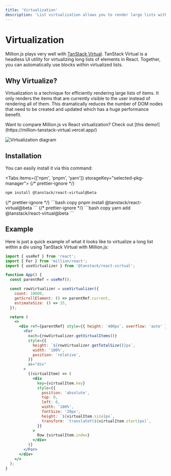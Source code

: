 ```yaml
---
title: 'Virtualization'
description: 'List virtualization allows you to render large lists without performance issues.'
---
```



# Virtualization

<AutomaticModeWarning />

Million.js plays very well with [TanStack Virtual](https://tanstack.com/virtual/v3/docs/guide/introduction). TanStack Virtual is a headless UI utility for virtualizing long lists of elements in React. Together, you can automatically use blocks within virtualized lists.

## Why Virtualize?

Virtualization is a technique for efficiently rendering large lists of items. It only renders the items that are currently visible to the user instead of rendering all of them. This dramatically reduces the number of DOM nodes that need to be created and updated which has a huge performance benefit.

<Callout type="info">
  Want to compare Million.js vs React virtualization? Check out [this
  demo!](https://million-tanstack-virtual.vercel.app/)
</Callout>

![Virtualization diagram](/virtualized.png)

## Installation

You can easily install it via this command:

<Tabs items={['npm', 'pnpm', 'yarn']} storageKey="selected-pkg-manager">
  {/* prettier-ignore */}
  <Tab>
  ```bash copy
  npm install @tanstack/react-virtual@beta
  ```
  </Tab>
  {/* prettier-ignore */}
  <Tab>
  ```bash copy
  pnpm install @tanstack/react-virtual@beta
  ```
  </Tab>
  {/* prettier-ignore */}
  <Tab>
  ```bash copy
  yarn add @tanstack/react-virtual@beta
  ```
  </Tab>
</Tabs>

## Example

Here is just a quick example of what it looks like to virtualize a long list within a div using TanStack Virtual with Million.js:

```jsx
import { useRef } from 'react';
import { For } from 'million/react';
import { useVirtualizer } from '@tanstack/react-virtual';

function App() {
  const parentRef = useRef();

  const rowVirtualizer = useVirtualizer({
    count: 10000,
    getScrollElement: () => parentRef.current,
    estimateSize: () => 35,
  });

  return (
    <>
      <div ref={parentRef} style={{ height: `400px`, overflow: 'auto' }}>
        <For
          each={rowVirtualizer.getVirtualItems()}
          style={{
            height: `${rowVirtualizer.getTotalSize()}px`,
            width: '100%',
            position: 'relative',
          }}
          as="div"
        >
          {(virtualItem) => (
            <div
              key={virtualItem.key}
              style={{
                position: 'absolute',
                top: 0,
                left: 0,
                width: '100%',
                fontSize: '20px',
                height: `${virtualItem.size}px`,
                transform: `translateY(${virtualItem.start}px)`,
              }}
            >
              Row {virtualItem.index}
            </div>
          )}
        </For>
      </div>
    </>
  );
}
```
